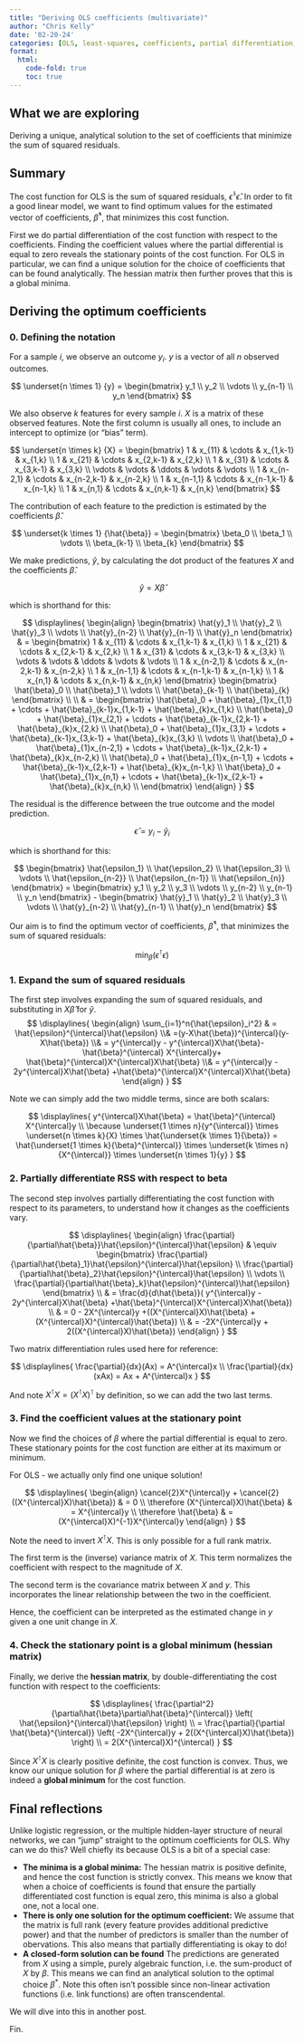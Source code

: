 ```yaml
---
title: "Deriving OLS coefficients (multivariate)"
author: "Chris Kelly"
date: '02-20-24'
categories: [OLS, least-squares, coefficients, partial differentiation, hessian matrix]
format:
  html:
    code-fold: true
    toc: true
---
```


::: {.callout-tip}
## What we are exploring
Deriving a unique, analytical solution to the set of coefficients that minimize the sum of squared residuals.
:::

## Summary

The cost function for OLS is the sum of squared residuals, $\hat{\epsilon}^{\intercal}\hat{\epsilon}$. In order to fit a good linear model, we want to find optimum values for the estimated vector of coefficients, $\hat{\beta}^*$, that minimizes this cost function.

First we do partial differentiation of the cost function with respect to the coefficients. Finding the coefficient values where the partial differential is equal to zero reveals the stationary points of the cost function. For OLS in particular, we can find a unique solution for the choice of coefficients that can be found analytically. The hessian matrix then further proves that this is a global minima.

## Deriving the optimum coefficients

### 0. Defining the notation

For a sample $i$, we observe an outcome $y_i$. $y$ is a vector of all $n$ observed outcomes.

$$
\underset{n \times 1} {y} = 
\begin{bmatrix} 
    y_1 \\ y_2 \\ \vdots \\ y_{n-1} \\ y_n
\end{bmatrix} 
$$

We also observe $k$ features for every sample $i$. $X$ is a matrix of these observed features. Note the first column is usually all ones, to include an intercept to optimize (or "bias" term).

$$
\underset{n \times k} {X} = 
\begin{bmatrix}
  1 & x_{11} & \cdots & x_{1,k-1} & x_{1,k} \\ 
  1 & x_{21} & \cdots & x_{2,k-1} & x_{2,k} \\ 
  1 & x_{31} & \cdots & x_{3,k-1} & x_{3,k} \\ 
  \vdots & \vdots & \ddots & \vdots & \vdots \\
  1 & x_{n-2,1} & \cdots & x_{n-2,k-1} & x_{n-2,k} \\ 
  1 & x_{n-1,1} & \cdots & x_{n-1,k-1} & x_{n-1,k} \\ 
  1 & x_{n,1} & \cdots & x_{n,k-1} & x_{n,k}
\end{bmatrix}
$$

The contribution of each feature to the prediction is estimated by the coefficients $\hat{\beta}$.

$$
\underset{k \times 1} {\hat{\beta}} =
\begin{bmatrix} 
  \beta_0 \\
  \beta_1 \\
  \vdots \\
  \beta_{k-1} \\
  \beta_{k}
\end{bmatrix}
$$

We make predictions, $\hat{y}$, by calculating the dot product of the features $X$ and the coefficients $\hat{\beta}$.

$$
\hat{y} = X \hat{\beta}
$$

which is shorthand for this:

$$
\displaylines{
\begin{align}
\begin{bmatrix} 
  \hat{y}_1 \\ \hat{y}_2 \\ \hat{y}_3 \\ \vdots \\ \hat{y}_{n-2} \\ \hat{y}_{n-1} \\ \hat{y}_n
\end{bmatrix} & =
\begin{bmatrix}
  1 & x_{11} & \cdots & x_{1,k-1} & x_{1,k} \\ 
  1 & x_{21} & \cdots & x_{2,k-1} & x_{2,k} \\ 
  1 & x_{31} & \cdots & x_{3,k-1} & x_{3,k} \\ 
  \vdots & \vdots & \ddots & \vdots & \vdots \\
  1 & x_{n-2,1} & \cdots & x_{n-2,k-1} & x_{n-2,k} \\ 
  1 & x_{n-1,1} & \cdots & x_{n-1,k-1} & x_{n-1,k} \\ 
  1 & x_{n,1} & \cdots & x_{n,k-1} & x_{n,k}
\end{bmatrix}
\begin{bmatrix} 
  \hat{\beta}_0 \\
  \hat{\beta}_1 \\
  \vdots \\
  \hat{\beta}_{k-1} \\
  \hat{\beta}_{k}
\end{bmatrix}
\\ \\ & = 
\begin{bmatrix} 
  \hat{\beta}_0 + \hat{\beta}_{1}x_{1,1} + \cdots + \hat{\beta}_{k-1}x_{1,k-1} + \hat{\beta}_{k}x_{1,k} \\
  \hat{\beta}_0 + \hat{\beta}_{1}x_{2,1} + \cdots + \hat{\beta}_{k-1}x_{2,k-1} + \hat{\beta}_{k}x_{2,k} \\
  \hat{\beta}_0 + \hat{\beta}_{1}x_{3,1} + \cdots + \hat{\beta}_{k-1}x_{3,k-1} + \hat{\beta}_{k}x_{3,k} \\
  \vdots \\
  \hat{\beta}_0 + \hat{\beta}_{1}x_{n-2,1} + \cdots + \hat{\beta}_{k-1}x_{2,k-1} + \hat{\beta}_{k}x_{n-2,k} \\
  \hat{\beta}_0 + \hat{\beta}_{1}x_{n-1,1} + \cdots + \hat{\beta}_{k-1}x_{2,k-1} + \hat{\beta}_{k}x_{n-1,k} \\
  \hat{\beta}_0 + \hat{\beta}_{1}x_{n,1} + \cdots + \hat{\beta}_{k-1}x_{2,k-1} + \hat{\beta}_{k}x_{n,k} \\
\end{bmatrix}
\end{align}
}
$$

The residual is the difference between the true outcome and the model prediction.

$$
\hat{\epsilon} = y_i -\hat{y}_i
$$

which is shorthand for this:

$$
\begin{bmatrix}
  \hat{\epsilon_1} \\
  \hat{\epsilon_2} \\
  \hat{\epsilon_3} \\
  \vdots \\
  \hat{\epsilon_{n-2}} \\
  \hat{\epsilon_{n-1}} \\
  \hat{\epsilon_{n}}
\end{bmatrix} =
\begin{bmatrix} 
    y_1 \\ y_2 \\ y_3 \\ \vdots \\ y_{n-2} \\ y_{n-1} \\ y_n
\end{bmatrix} -
\begin{bmatrix} 
  \hat{y}_1 \\ \hat{y}_2 \\ \hat{y}_3 \\ \vdots \\ \hat{y}_{n-2} \\ \hat{y}_{n-1} \\ \hat{y}_n
\end{bmatrix} 
$$

Our aim is to find the optimum vector of coefficients, $\hat{\beta}^*$, that minimizes the sum of squared residuals:

$$
\min_{\beta} \left( \epsilon^{\intercal}\epsilon \right)
$$


### 1. Expand the sum of squared residuals

The first step involves expanding the sum of squared residuals, and substituting in $X \hat{\beta}$ for $\hat{y}$.
$$
\displaylines{
\begin{align}
\sum_{i=1}^n{\hat{\epsilon}_i^2} & = \hat{\epsilon}^{\intercal}\hat{\epsilon} 
\\& =(y-X\hat{\beta})^{\intercal}(y-X\hat{\beta}) 
\\& = y^{\intercal}y - y^{\intercal}X\hat{\beta}-
\hat{\beta}^{\intercal} X^{\intercal}y+
\hat{\beta}^{\intercal}X^{\intercal}X\hat{\beta} 
\\& = y^{\intercal}y - 2y^{\intercal}X\hat{\beta}
+\hat{\beta}^{\intercal}X^{\intercal}X\hat{\beta}
\end{align}
}
$$

::: {.column-margin}
Note we can simply add the two middle terms, since are both scalars:

$$
\displaylines{
y^{\intercal}X\hat{\beta} =
\hat{\beta}^{\intercal} X^{\intercal}y \\
\because \underset{1 \times n}{y^{\intercal}} \times 
\underset{n \times k}{X} \times 
\hat{\underset{k \times 1}{\beta}}
 = 
\hat{\underset{1 \times k}{\beta}^{\intercal}} \times
\underset{k \times n}{X^{\intercal}} \times
\underset{n \times 1}{y} 
}
$$

:::

### 2. Partially differentiate RSS with respect to beta

The second step involves partially differentiating the cost function with respect to its parameters, to understand how it changes as the coefficients vary.

$$
\displaylines{
\begin{align}
\frac{\partial}{\partial\hat{\beta}}\hat{\epsilon}^{\intercal}\hat{\epsilon} & \equiv
\begin{bmatrix}
    \frac{\partial}{\partial\hat{\beta}_1}\hat{\epsilon}^{\intercal}\hat{\epsilon} \\
    \frac{\partial}{\partial\hat{\beta}_2}\hat{\epsilon}^{\intercal}\hat{\epsilon} \\
    \vdots \\
    \frac{\partial}{\partial\hat{\beta}_k}\hat{\epsilon}^{\intercal}\hat{\epsilon}
\end{bmatrix} 
\\ & = \frac{d}{d\hat{\beta}}(
y^{\intercal}y - 2y^{\intercal}X\hat{\beta}
+\hat{\beta}^{\intercal}X^{\intercal}X\hat{\beta}) \\ & = 0 - 2X^{\intercal}y +((X^{\intercal}X)\hat{\beta} + (X^{\intercal}X)^{\intercal}\hat{\beta})
\\ & = -2X^{\intercal}y +  2((X^{\intercal}X)\hat{\beta})
\end{align}
}
$$

::: {.column-margin}
Two matrix differentiation rules used here for reference:

$$
\displaylines{
\frac{\partial}{dx}(Ax) = A^{\intercal}x \\ 
\frac{\partial}{dx}(xAx) = Ax + A^{\intercal}x
}
$$

And note $X^{\intercal}X = (X^{\intercal}X)^{\intercal}$ by definition, so we can add the two last terms.
:::

### 3. Find the coefficient values at the stationary point

Now we find the choices of $\beta$ where the partial differential is equal to zero. These stationary points for the cost function are either at its maximum or minimum.

For OLS - we actually only find one unique solution!

$$
\displaylines{
\begin{align}
\cancel{2}X^{\intercal}y +  \cancel{2}((X^{\intercal}X)\hat{\beta}) & = 0 \\
\therefore (X^{\intercal}X)\hat{\beta} & = X^{\intercal}y \\
\therefore \hat{\beta} & = (X^{\intercal}X)^{-1}X^{\intercal}y
\end{align}
}
$$

::: {.column-margin}
Note the need to invert $X^{\intercal}X$. This is only possible for a full rank matrix.
:::

The first term is the (inverse) variance matrix of $X$. This term normalizes the coefficient with respect to the magnitude of $X$.

The second term is the covariance matrix between $X$ and $y$. This incorporates the linear relationship between the two in the coefficient.

Hence, the coefficient can be interpreted as the estimated change in $y$ given a one unit change in $X$.

### 4. Check the stationary point is a global minimum (hessian matrix)

Finally, we derive the **hessian matrix**, by double-differentiating the cost function with respect to the coefficients:

$$
\displaylines{
\frac{\partial^2}{\partial\hat{\beta}\partial\hat{\beta}^{\intercal}}
\left(
  \hat{\epsilon}^{\intercal}\hat{\epsilon} 
\right)
\\ = \frac{\partial}{\partial \hat{\beta}^{\intercal}} \left( -2X^{\intercal}y +  2((X^{\intercal}X)\hat{\beta}) \right)
\\ = 2(X^{\intercal}X)^{\intercal}
}
$$

Since $X^{\intercal}X$ is clearly positive definite, the cost function is convex. Thus, we know our unique solution for $\beta$ where the partial differential is at zero is indeed a **global minimum** for the cost function.

## Final reflections

Unlike logistic regression, or the multiple hidden-layer structure of neural networks, we can "jump" straight to the optimum coefficients for OLS. Why can we do this? Well chiefly its because OLS is a bit of a special case:

* **The minima is a global minima:** The hessian matrix is positive definite, and hence the cost function is strictly convex. This means we know that when a choice of coefficients is found that ensure the partially differentiated cost function is equal zero, this minima is also a global one, not a local one.
* **There is only one solution for the optimum coefficient:** We assume that the matrix is full rank (every feature provides additional predictive power) and that the number of predictors is smaller than the number of obervations. This also means that partially differentiating is okay to do!
* **A closed-form solution can be found** The predictions are generated from $X$ using a simple, purely algebraic function, i.e. the sum-product of $X$ by $\beta$. This means we can find an analytical solution to the optimal choice $\beta^*$. Note this often isn't possible since non-linear activation functions (i.e. link functions) are often transcendental.

We will dive into this in another post.

Fin.